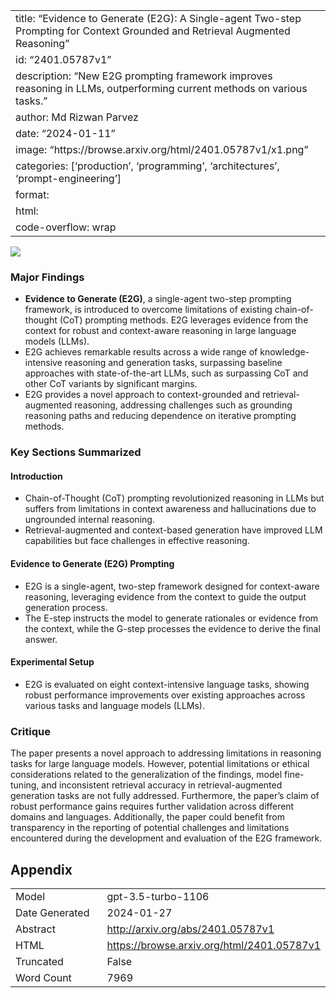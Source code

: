 
---
title: "Evidence to Generate (E2G): A Single-agent Two-step Prompting for Context Grounded and Retrieval Augmented Reasoning"
id: "2401.05787v1"
description: "New E2G prompting framework improves reasoning in LLMs, outperforming current methods on various tasks."
author: Md Rizwan Parvez
date: "2024-01-11"
image: "https://browse.arxiv.org/html/2401.05787v1/x1.png"
categories: ['production', 'programming', 'architectures', 'prompt-engineering']
format:
  html:
    code-overflow: wrap
---

![](https://browse.arxiv.org/html/2401.05787v1/x1.png)

### Major Findings

- **Evidence to Generate (E2G)**, a single-agent two-step prompting framework, is introduced to overcome limitations of existing chain-of-thought (CoT) prompting methods. E2G leverages evidence from the context for robust and context-aware reasoning in large language models (LLMs).
- E2G achieves remarkable results across a wide range of knowledge-intensive reasoning and generation tasks, surpassing baseline approaches with state-of-the-art LLMs, such as surpassing CoT and other CoT variants by significant margins.
- E2G provides a novel approach to context-grounded and retrieval-augmented reasoning, addressing challenges such as grounding reasoning paths and reducing dependence on iterative prompting methods.

### Key Sections Summarized

#### Introduction
- Chain-of-Thought (CoT) prompting revolutionized reasoning in LLMs but suffers from limitations in context awareness and hallucinations due to ungrounded internal reasoning.
- Retrieval-augmented and context-based generation have improved LLM capabilities but face challenges in effective reasoning.
  
#### Evidence to Generate (E2G) Prompting
- E2G is a single-agent, two-step framework designed for context-aware reasoning, leveraging evidence from the context to guide the output generation process.
- The E-step instructs the model to generate rationales or evidence from the context, while the G-step processes the evidence to derive the final answer.

#### Experimental Setup
- E2G is evaluated on eight context-intensive language tasks, showing robust performance improvements over existing approaches across various tasks and language models (LLMs).

### Critique

The paper presents a novel approach to addressing limitations in reasoning tasks for large language models. However, potential limitations or ethical considerations related to the generalization of the findings, model fine-tuning, and inconsistent retrieval accuracy in retrieval-augmented generation tasks are not fully addressed. Furthermore, the paper's claim of robust performance gains requires further validation across different domains and languages. Additionally, the paper could benefit from transparency in the reporting of potential challenges and limitations encountered during the development and evaluation of the E2G framework.

## Appendix

|          |          |
|----------|----------|
| Model     | gpt-3.5-turbo-1106       |
| Date Generated     | 2024-01-27       |
| Abstract | [http://arxiv.org/abs/2401.05787v1](http://arxiv.org/abs/2401.05787v1)        |
| HTML     | [https://browse.arxiv.org/html/2401.05787v1](https://browse.arxiv.org/html/2401.05787v1)       |
| Truncated       | False       |
| Word Count       | 7969       |